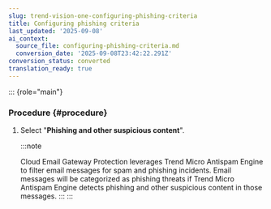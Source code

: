 ```yaml
---
slug: trend-vision-one-configuring-phishing-criteria
title: Configuring phishing criteria
last_updated: '2025-09-08'
ai_context:
  source_file: configuring-phishing-criteria.md
  conversion_date: '2025-09-08T23:42:22.291Z'
conversion_status: converted
translation_ready: true
---
```


::: {role="main"}
### Procedure {#procedure}

1.  Select "**Phishing and other suspicious content**".

    :::note

    Cloud Email Gateway Protection leverages Trend Micro Antispam Engine to filter email messages for spam and phishing incidents. Email messages will be categorized as phishing threats if Trend Micro Antispam Engine detects phishing and other suspicious content in those messages.
    :::
:::
